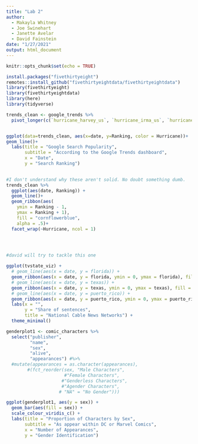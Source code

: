 ```yaml
---
title: "Lab 2"
author: 
  - Makayla Whitney
  - Joe Swinehart
  - Janette Avelar
  - David Fainstein
date: "1/27/2021"
output: html_document
---
```


```r
knitr::opts_chunk$set(echo = TRUE)
```

```r
install.packages("fivethirtyeight")
remotes::install_github("fivethirtyeightdata/fivethirtyeightdata")
library(fivethirtyeight)
library(fivethirtyeightdata)
library(here)
library(tidyverse)
```

```r
trends_clean <- google_trends %>% 
  pivot_longer(c(`hurricane_harvey_us`, `hurricane_irma_us`, `hurricane_maria_us`, `hurricane_jose_us`), names_to = "Hurricane", values_to = "Ranking")


ggplot(data=trends_clean, aes(x=date, y=Ranking, color = Hurricane))+
geom_line()+ 
  labs(title = "Google Search Popularity", 
       subtitle = "According to the Google Trends dashboard",
       x = "Date",
       y = "Search Ranking")
  

```

```r
#I don't understand why these aren't solid. No doubt something dumb.
trends_clean %>% 
  ggplot(aes(date, Ranking)) + 
  geom_line()+
  geom_ribbon(aes(
    ymin = Ranking - 1, 
    ymax = Ranking + 1), 
    fill = "cornflowerblue",
    alpha = .5)+
  facet_wrap(~Hurricane, ncol = 1)
  

```

```r


```

```r


```

```r
#david will try to tackle this one

ggplot(tvstate_viz) +
  # geom_line(aes(x = date, y = florida)) +
  geom_ribbon(aes(x = date, y = florida, ymin = 0, ymax = florida), fill = "deeppink2", alpha = 0.98) + 
  # geom_line(aes(x = date, y = texas)) +
  geom_ribbon(aes(x = date, y = texas, ymin = 0, ymax = texas), fill = "sienna2", alpha = 0.98) + 
  # geom_line(aes(x = date, y = puerto_rico)) +
  geom_ribbon(aes(x = date, y = puerto_rico, ymin = 0, ymax = puerto_rico), fill = "cyan2", alpha = 0.98) +
  labs(x = "",
       y = "Share of sentences",
       title = "National Cable News Networks") +
  theme_minimal()

```

```r

genderplot1 <- comic_characters %>%
  select("publisher",
         "name",
         "sex",
         "alive",
         "appearances") #%>%
  #mutate(appearances = as.character(appearances),
        #(fct_reorder(sex, "Male Characters",
                      #"Female Characters",
                     #"Genderless Characters",
                     #"Agender Characters",
                    # "NA" = "No Gender")))

ggplot(genderplot1, aes(y = sex)) +
  geom_bar(aes(fill = sex)) +
  scale_colour_viridis_c() +
  labs(title = "Proportion of Characters by Sex", 
       subtitle = "As appear within DC or Marvel Comics",
       x = "Number of Appearances",
       y = "Gender Identification")

```

```r


```

```r


```



